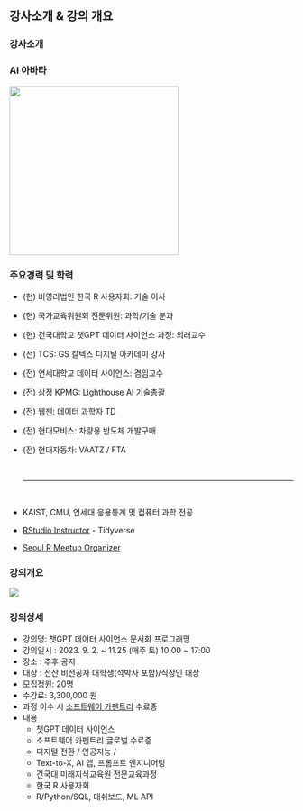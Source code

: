 ## 강사소개 & 강의 개요 {.smaller}

::: panel-tabset
### 강사소개

::: {layout-ncol="2"}
### AI 아바타

![](img/profile.png){.absolute top="0" right="0" width="300"}

### 주요경력 및 학력

-   (현) 비영리법인 한국 R 사용자회: 기술 이사

-   (현) 국가교육위원회 전문위원: 과학/기술 분과

-   (현) 건국대학교 챗GPT 데이터 사이언스 과정: 외래교수

-   (전) TCS: GS 칼텍스 디지털 아카데미 강사

-   (전) 연세대학교 데이터 사이언스: 겸임교수

-   (전) 삼정 KPMG: Lighthouse AI 기술총괄

-   (전) 웹젠: 데이터 과학자 TD

-   (전) 현대모비스: 차량용 반도체 개발구매 <br>

-   (전) 현대자동차: VAATZ / FTA <br>

    <br> <hr> <br>

-   KAIST, CMU, 연세대 응용통계 및 컴퓨터 과학 전공

-   [RStudio Instructor](https://education.rstudio.com/trainers/people/lee+kwangchun/) - Tidyverse

-   [Seoul R Meetup Organizer](https://r2bit.com/seoul-r/)
:::


### 강의개요

::: {layout-ncol="2"}

![](img/konkuk/konkuk_logo.png)

### 강의상세

- 강의명: 챗GPT 데이터 사이언스 문서화 프로그래밍
- 강의일시 : 2023. 9. 2. ~ 11.25 (매주 토) 10:00 ~ 17:00
- 장소 : 추후 공지
- 대상 : 전산 비전공자 대학생(석박사 포함)/직장인 대상 
- 모집정원: 20명
- 수강료: 3,300,000 원
- 과정 이수 시 [소프트웨어 카펜트리](https://carpentries.org/) 수료증
- 내용
  - 챗GPT 데이터 사이언스
  - 소프트웨어 카펜트리 글로벌 수료증
  - 디지털 전환 / 인공지능 / 
  - Text-to-X, AI 앱, 프롬프트 엔지니어링
  - 건국대 미래지식교육원 전문교육과정
  - 한국 R 사용자회
  - R/Python/SQL, 대쉬보드, ML API
:::
:::
